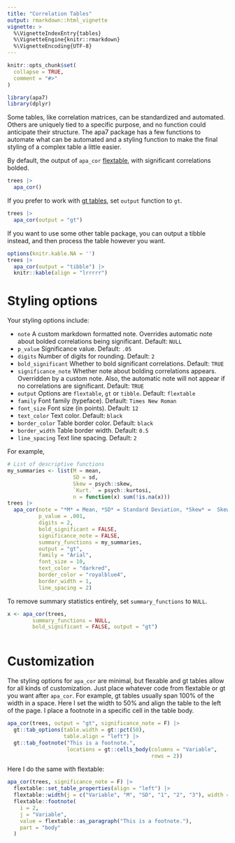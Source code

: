 ```yaml
---
title: "Correlation Tables"
output: rmarkdown::html_vignette
vignette: >
  %\VignetteIndexEntry{tables}
  %\VignetteEngine{knitr::rmarkdown}
  %\VignetteEncoding{UTF-8}
---
```


```r
knitr::opts_chunk$set(
  collapse = TRUE,
  comment = "#>"
)
```

```r
library(apa7)
library(dplyr)
```

Some tables, like correlation matrices, can be standardized and automated. Others are uniquely tied to a specific purpose, and no function could anticipate their structure. The apa7 package has a few functions to automate what can be automated and a styling function to make the final styling of a complex table a little easier.

By default, the output of `apa_cor` [flextable](https://davidgohel.github.io/flextable/), with significant correlations bolded.

```r
trees |> 
  apa_cor()
```

If you prefer to work with [gt tables](https://gt.rstudio.com/), set `output` function to `gt`.

```r
trees |> 
  apa_cor(output = "gt") 
```

If you want to use some other table package, you can output a tibble instead, and then process the table however you want.

```r
options(knitr.kable.NA = '')
trees |> 
  apa_cor(output = "tibble") |> 
  knitr::kable(align = "lrrrrr")
```

# Styling options

Your styling options include:

* `note` A custom markdown formatted note. Overrides automatic note about bolded correlations being significant. Default: `NULL`
* `p_value` Significance value. Default: `.05`
* `digits` Number of digits for rounding. Default: `2`
* `bold_significant` Whether to bold significant correlations. Default:  `TRUE`
* `significance_note` Whether note about bolding correlations appears. Overridden by a custom note. Also, the automatic note will not appear if no correlations are significant. Default:  `TRUE`
* `output` Options are `flextable`, `gt` or `tibble`. Default: `flextable`
* `family` Font family (typeface). Default: `Times New Roman`
* `font_size` Font size (in points). Default: `12`
* `text_color` Text color. Default: `black`
* `border_color` Table border color. Default: `black`
* `border_width` Table border width. Default: `0.5`
* `line_spacing` Text line spacing. Default: `2`


For example, 

```r
# List of descriptive functions
my_summaries <- list(M = mean,
                     SD = sd,
                     Skew = psych::skew,
                     `Kurt.` = psych::kurtosi,
                     n = function(x) sum(!is.na(x)))
trees |> 
  apa_cor(note = "*M* = Mean, *SD* = Standard Deviation, *Skew* =  Skewness, *Kurt.* =  Kurtosis",
          p_value = .001, 
          digits = 2,
          bold_significant = FALSE, 
          significance_note = FALSE,
          summary_functions = my_summaries,
          output = "gt", 
          family = "Arial", 
          font_size = 10, 
          text_color = "darkred",
          border_color = "royalblue4", 
          border_width = 1, 
          line_spacing = 2)
```

To remove summary statistics entirely, set `summary_functions` to `NULL`.

```r
x <- apa_cor(trees, 
        summary_functions = NULL, 
        bold_significant = FALSE, output = "gt") 
  
```

# Customization

The styling options for `apa_cor` are minimal, but flexable and gt tables allow for all kinds of customization. Just place whatever code from flextable or gt you want after `apa_cor`. For example, gt tables usually span 100% of the width in a space. Here I set the width to 50% and align the table to the left of the page. I place a footnote in a specific cell in the table body.

```r
apa_cor(trees, output = "gt", significance_note = F) |> 
  gt::tab_options(table.width = gt::pct(50), 
                  table.align = "left") |> 
  gt::tab_footnote("This is a footnote.", 
                   locations = gt::cells_body(columns = "Variable", 
                                              rows = 2))
```

Here I do the same with flextable:

```r
apa_cor(trees, significance_note = F) |>
  flextable::set_table_properties(align = "left") |>
  flextable::width(j = c("Variable", "M", "SD", "1", "2", "3"), width = c(1, .45, .45, .45, .45, .45)) |> 
  flextable::footnote(
    i = 2,
    j = "Variable",
    value = flextable::as_paragraph("This is a footnote."),
    part = "body"
  ) 

```

